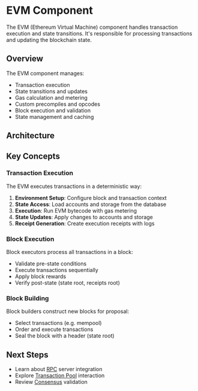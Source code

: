# EVM Component

The EVM (Ethereum Virtual Machine) component handles transaction execution and state transitions. It's responsible for processing transactions and updating the blockchain state.

## Overview

The EVM component manages:
- Transaction execution
- State transitions and updates
- Gas calculation and metering
- Custom precompiles and opcodes
- Block execution and validation
- State management and caching

## Architecture


## Key Concepts

### Transaction Execution
The EVM executes transactions in a deterministic way:
1. **Environment Setup**: Configure block and transaction context
2. **State Access**: Load accounts and storage from the database
3. **Execution**: Run EVM bytecode with gas metering
4. **State Updates**: Apply changes to accounts and storage
5. **Receipt Generation**: Create execution receipts with logs

### Block Execution
Block executors process all transactions in a block:
- Validate pre-state conditions
- Execute transactions sequentially
- Apply block rewards
- Verify post-state (state root, receipts root)

### Block Building
Block builders construct new blocks for proposal:
- Select transactions (e.g. mempool)
- Order and execute transactions
- Seal the block with a header (state root)

## Next Steps

- Learn about [RPC](/sdk/node-components/rpc) server integration
- Explore [Transaction Pool](/sdk/node-components/pool) interaction
- Review [Consensus](/sdk/node-components/consensus) validation

